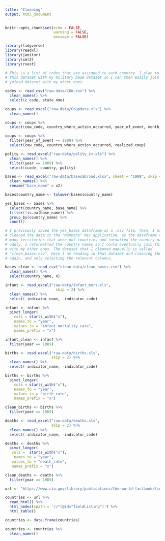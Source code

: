```yaml
---
title: "Cleaning"
output: html_document
---
```


```r
knitr::opts_chunk$set(echo = FALSE,
                      warning = FALSE,
                      message = FALSE)

library(tidyverse)
library(readxl)
library(janitor)
library(xml2)
library(rvest)

```

```r

# This is a list of codes that are assigned to each country. I plan to join
# this dataset with my military base dataset so I can then easily join the 
# joined dataset with my other ones.

codes <- read_csv("raw-data/COW.csv") %>% 
  clean_names() %>% 
  select(c_code, state_nme)

```


```r

coups <- read_excel("raw-data/Coupdata.xls") %>% 
  clean_names()

coups <- coups %>% 
  select(cow_code, country_where_action_occurred, year_of_event, month_of_event, day_of_event, type_of_coup, realized_coup, unrealized, military_coup, rebel_coup, palace_coup)

coups <- coups %>% 
  filter(year_of_event == 1989) %>% 
  select(cow_code, country_where_action_occurred, realized_coup)

```


```r

polity <- read_excel("raw-data/polity_iv.xls") %>% 
  clean_names() %>% 
  filter(year == 1989) %>% 
  select(ccode, country, polity)

```

```r

bases <- read_excel("raw-data/basesabroad.xlsx", sheet = "1989", skip = 13) %>% 
  clean_names() %>% 
  rename("base_name" = x2) 

bases$country_name <- tolower(bases$country_name)

yes_bases <- bases %>% 
  select(country_name, base_name) %>% 
  filter(!is.na(base_name)) %>% 
  group_by(country_name) %>% 
  count()

# I previously saved the yes_bases dataframe as a .csv file. Then, I manually
# cleaned the data in the "Numbers" Mac application, as the dataframe contained
# many territories that were not countries and formatted the country names 
# oddly. I reformatted the country names so I could eventually join this dataset
# with my other ones. The dataset that I cleaned manually is called 
# "clean_bases.csv". Here I am reading in that dataset and cleaning the names
# again, and only selecting the relevant columns.

bases_clean <- read_csv("clean-data/clean_bases.csv") %>% 
  clean_names() %>% 
  select(country_name, n)

```

```r

infant <- read_excel("raw-data/infant_mort.xls", 
                       skip = 2) %>% 
  clean_names() %>% 
  select(-indicator_name, -indicator_code)

infant <- infant %>% 
  pivot_longer(
    cols = starts_with("x"),
    names_to = "year",
    values_to = "infant_mortality_rate",
    names_prefix = "x")

infant_clean <- infant %>% 
  filter(year == 1989)


```


```r

births <- read_excel("raw-data/births.xls", 
                     skip = 2) %>% 
  clean_names() %>% 
  select(-indicator_name, -indicator_code)

births <- births %>% 
  pivot_longer(
    cols = starts_with("x"),
    names_to = "year",
    values_to = "birth_rate",
    names_prefix = "x")

clean_births <- births %>% 
  filter(year == 1989)

```


```r


deaths <- read_excel("raw-data/deaths.xls",
                     skip = 2) %>% 
  clean_names() %>% 
  select(-indicator_name, -indicator_code)

deaths <- deaths %>% 
  pivot_longer(
   cols =  starts_with("x"),
    names_to = "year",
   values_to = "death_rate",
   names_prefix = "x")

clean_deaths <- deaths %>% 
  filter(year == 1989)

```


```r

url <- "https://www.cia.gov/library/publications/the-world-factbook/fields/299.html"

countries <- url %>% 
  read_html() %>% 
  html_nodes(xpath = '//*[@id="fieldListing"]') %>% 
  html_table()

countries <- data.frame(countries)

countries <- countries %>% 
  clean_names()

```


